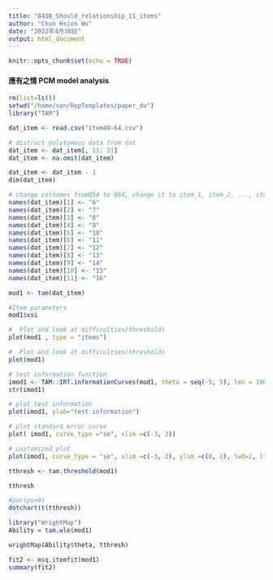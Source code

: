 ```yaml
---
title: "0430_Should_relationship_11_items"
author: "Chun Hsien Wu"
date: "2022年4月30日"
output: html_document
---
```


```r
knitr::opts_chunk$set(echo = TRUE)
```

#### 應有之情 PCM model analysis
```r
rm(list=ls())
setwd("/home/son/RepTemplates/paper_du")
library("TAM")

dat_item <- read.csv("item49-64.csv") 

# distract polytomous data from dat
dat_item <- dat_item[, 11: 21]
dat_item <- na.omit(dat_item)

dat_item <- dat_item - 1
dim(dat_item)
```
```r
# change colnames fromQ54 to Q64, change it to item_1, item_2, ..., item_11
names(dat_item)[1] <- "6"
names(dat_item)[2] <- "7"
names(dat_item)[3] <- "8"
names(dat_item)[4] <- "9"
names(dat_item)[5] <- "10"
names(dat_item)[6] <- "11"
names(dat_item)[7] <- "12"
names(dat_item)[8] <- "13"
names(dat_item)[9] <- "14"
names(dat_item)[10] <- "15"
names(dat_item)[11] <- "16"

mod1 <- tam(dat_item)

#Item parameters
mod1$xsi
```
```r
#  Plot and look at difficulties/thresholds
plot(mod1 , type = "items")
```


```r
#  Plot and look at difficulties/thresholds
plot(mod1)

# test information function
imod1 <- TAM::IRT.informationCurves(mod1, theta = seq(-5, 5), len = 100)
str(imod1)

# plot test information
plot(imod1, ylab="test information")

# plot standard error curve
plot( imod1, curve_type ="se", xlim =c(-3, 2))

# customized plot
plot(imod1, curve_type = "se", xlim =c(-3, 2), ylim =c(0, 2), lwd=2, lty=3)
```

```r
tthresh <- tam.threshold(mod1)

tthresh

#par(ps=9)
dotchart(t(tthresh))

library("WrightMap")
Ability = tam.wle(mod1)

wrightMap(Ability$theta, tthresh)

fit2 <- msq.itemfit(mod1)
summary(fit2)
```

